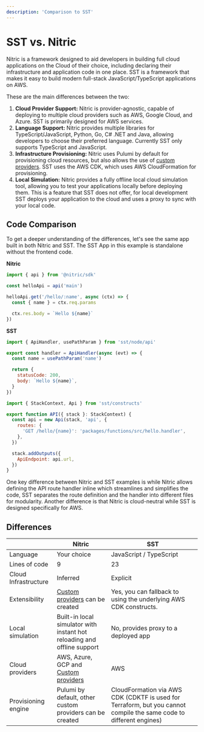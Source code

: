```yaml
---
description: 'Comparison to SST'
---
```


# SST vs. Nitric

Nitric is a framework designed to aid developers in building full cloud applications on the Cloud of their choice, including declaring their infrastructure and application code in one place.
SST is a framework that makes it easy to build modern full-stack JavaScript/TypeScript applications on AWS.

These are the main differences between the two:

1. **Cloud Provider Support:** Nitric is provider-agnostic, capable of deploying to multiple cloud providers such as AWS, Google Cloud, and Azure. SST is primarily designed for AWS services.
2. **Language Support:** Nitric provides multiple libraries for TypeScript/JavaScript, Python, Go, C# .NET and Java, allowing developers to choose their preferred language. Currently SST only supports TypeScript and JavaScript.
3. **Infrastructure Provisioning:** Nitric uses Pulumi by default for provisioning cloud resources, but also allows the use of [custom providers](/reference/providers/custom/building-custom-provider). SST uses the AWS CDK, which uses AWS CloudFormation for provisioning.
4. **Local Simulation:** Nitric provides a fully offline local cloud simulation tool, allowing you to test your applications locally before deploying them. This is a feature that SST does not offer, for local development SST deploys your application to the cloud and uses a proxy to sync with your local code.

## Code Comparison

To get a deeper understanding of the differences, let's see the same app built in both Nitric and SST. The SST App in this example is standalone without the frontend code.

<Row>

<Col>

**Nitric**

```javascript file:hello.js
import { api } from '@nitric/sdk'

const helloApi = api('main')

helloApi.get('/hello/:name', async (ctx) => {
  const { name } = ctx.req.params

  ctx.res.body = `Hello ${name}`
})
```

</Col>

<Col>

**SST**

```javascript file:packages/functions/hello.ts
import { ApiHandler, usePathParam } from 'sst/node/api'

export const handler = ApiHandler(async (evt) => {
  const name = usePathParam('name')

  return {
    statusCode: 200,
    body: `Hello ${name}`,
  }
})
```

```javascript file: stacks/hello-stack.ts
import { StackContext, Api } from 'sst/constructs'

export function API({ stack }: StackContext) {
  const api = new Api(stack, 'api', {
    routes: {
      'GET /hello/{name}': 'packages/functions/src/hello.handler',
    },
  })

  stack.addOutputs({
    ApiEndpoint: api.url,
  })
}
```

</Col>

</Row>

One key difference between Nitric and SST examples is while Nitric allows defining the API route handler inline which streamlines and simplifies the code, SST separates the route definition and the handler into different files for modularity. Another difference is that Nitric is cloud-neutral while SST is designed specifically for AWS.

## Differences

|                      | Nitric                                                                                       | SST                                                                                                                 |
| -------------------- | -------------------------------------------------------------------------------------------- | ------------------------------------------------------------------------------------------------------------------- |
| Language             | Your choice                                                                                  | JavaScript / TypeScript                                                                                             |
| Lines of code        | 9                                                                                            | 23                                                                                                                  |
| Cloud Infrastructure | Inferred                                                                                     | Explicit                                                                                                            |
| Extensibility        | [Custom providers](/reference/providers/custom/building-custom-provider) can be created      | Yes, you can fallback to using the underlying AWS CDK constructs.                                                   |
| Local simulation     | Built-in local simulator with instant hot reloading and offline support                      | No, provides proxy to a deployed app                                                                                |
| Cloud providers      | AWS, Azure, GCP and [Custom providers](/reference/providers/custom/building-custom-provider) | AWS                                                                                                                 |
| Provisioning engine  | Pulumi by default, other custom providers can be created                                     | CloudFormation via AWS CDK (CDKTF is used for Terraform, but you cannot compile the same code to different engines) |
